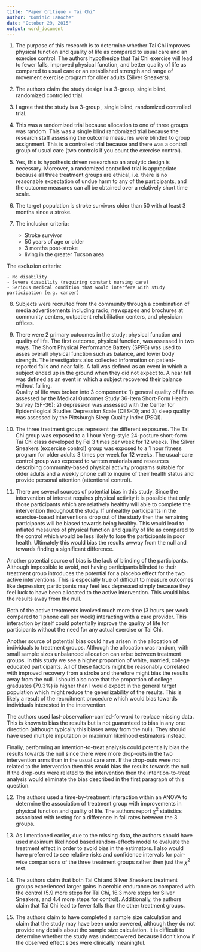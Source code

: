 ```yaml
---
title: "Paper Critique - Tai Chi"
author: "Dominic LaRoche"
date: "October 29, 2015"
output: word_document
---
```


1. The purpose of this research is to determine whether Tai Chi improves physical function and quality of life as compared to usual care and an exercise control. The authors hypothesize that Tai Chi exercise will lead to fewer falls, improved physical function, and better quality of life as compared to usual care or an established strength and range of movement exercise program for older adults (Silver Sneakers).

2. The authors claim the study design is a 3-group, single blind, randomized controlled trial.

3. I agree that the study is a 3-group , single blind, randomized controlled trial.

4. This was a randomized trial because allocation to one of three groups was random.  This was a single blind randomized trial because the research staff assessing the outcome measures were blinded to group assignment.  This is a controlled trial because and there was a control group of usual care (two controls if you count the exercise control).

5. Yes, this is hypothesis driven research  so an analytic design is necessary.  Moreover, a randomized controlled trial is appropriate because all three treatment groups are ethical, i.e. there is no reasonable expectation of undue harm to any of the participants, and the outcome measures can all be obtained over a relatively short time scale.

6. The target population is stroke survivors older than 50 with at least 3 months since a stroke.

7. The inclusion criteria:
    - Stroke survivor
    - 50 years of age or older
    - 3 months post-stroke
    - living in the greater Tucson area
  
  The exclusion criteria:
  
    - No disability
    - Severe disability (requiring constant nursing care)
    - Serious medical condition that would interfere with study participation (e.g. cancer)

8. Subjects were recruited from the community through a combination of media advertisements including radio, newspapes and brochures at community centers, outpatient rehabilitation centers, and physician offices.

9. There were 2 primary outcomes in the study: physical function and quality of life.  The first outcome, physical function, was assessed in two ways.  The Short Physical Performance Battery (SPPB) was used to asses overall physical function such as balance, and lower body strength.  The investigators also collected information on patient-reported falls and near falls.  A fall was defined as an event in which a subject ended up in the ground when they did not expect to.  A near fall was defined as an event in which a subject recovered their balance without falling.  
Quality of life was broken into 3 components: 1) general quality of life as assessed by the Medical Outcomes Study 36-Item Short-Form Health Survey (SF-36); 2) depression was assessed with the Center for Epidemilogical Studies Depression Scale (CES-D); and 3) sleep quality was assessed by the Pittsburgh Sleep Quality Index (PSQI).

10. The three treatment groups represent the different exposures.  The Tai Chi group was exposed to a 1 hour Yeng-style 24-posture short-form Tai Chi class developed by Fei 3 times per week for 12 weeks. The Silver Sneakers (excercise control) group was exposed to a 1 hour fitness program for older adults 3 times per week for 12 weeks.  The usual-care control group was exposed to written materials and resources describing community-based physical activity programs suitable for older adults and a weekly phone call to inquire of their health status and provide personal attention (attentional control).

11. There are several sources of potential bias in this study.  Since the intervention of interest requires physical activity it is possible that only those participants which are relatively healthy will able to complete the intervention throughout the study.  If unhealthy participants in the exercise-based interventions drop out of the study then the remaining participants will be biased towards being healthy.  This would lead to inflated mesaures of physical function and quality of life as compared to the control which would be less likely to lose the participants in poor health.  Ultimately this would bias the results awway from the null and towards finding a significant difference.

Another potential source of bias is the lack of blinding of the participants. Although impossible to avoid, not having participants blinded to their treatment group introduces the potential for a placebo effect for the two active interventions.  This is especially true of difficult to measure outcomes like depression; participants may feel less depressed simply because they feel luck to have been allocated to the active intervention.  This would bias the results away from the null. 

Both of the active treatments involved much more time (3 hours per week compared to 1 phone call per week) interacting with a care provider.  This interaction by itself could potentially improve the qaulity of life for participants without the need for any actual exercise or Tai Chi.  

Another source of potential bias could have arisen in the allocation of individuals to treatment groups.  Although the allocation was random, with small sample sizes unbalanced allocation can arise between treatment groups.  In this study we see a higher proportion of white, married, college educated participants.  All of these factors might be reasonably correlated with improved recovery from a stroke and therefore might bias the results away from the null.  I should also note that the proportion of college graduates (79.3%) is higher than I would expect in the general target population which might reduce the generlizability of the results.  This is likely a result of the recruitment procedure which would bias towards individuals interested in the intervention.

The authors used last-observation-carried-forward to replace missing data.  This is known to bias the results but is not guaranteed to bias in any one direction (although typically this biases away from the null).  They should have used multiple imputation or maximum likelihood estimators instead.

Finally, performing an intention-to-treat analysis could potentially bias the results towards the null since there were more drop-outs in the two intervention arms than in the usual care arm.  If the drop-outs were not related to the intervention then this would bias the results towards the null. If the drop-outs were related to the intervention then the intention-to-treat analysis would eliminate the bias described in the first paragraph of this question.

12. The authors used a time-by-treatment interaction within an ANOVA to determine the association of treatment group with improvements in physical function and quality of life.  The authors report $\chi^2$ statistics associated with testing for a difference in fall rates between the 3 groups.

13. As I mentioned earlier, due to the missing data, the authors should have used maximum likelihood based random-effects model to evaluate the treatment effect in order to avoid bias in the estimators.  I also would have preferred to see relative risks and confidence intervals for pair-wise comparisons of the three treatment groups rather then just the $\chi^2$ test.

14. The authors claim that both Tai Chi and Silver Sneakers treatment groups experienced larger gains in aerobic endurance as compared with the control (5.9 more steps for Tai Chi, 16.3 more steps for Silver Sneakers, and 4.4 more steps for control).  Additionally, the authors claim that Tai Chi lead to fewer falls than the other treatment groups.

15. The authors claim to have completed a sample size calculation and claim that the study may have been underpowered, although they do not provide any details about the sample size calculation.  It is difficult to determine whether the study was underpowered because I don't know if the observed effect sizes were clinically meaningful.  
